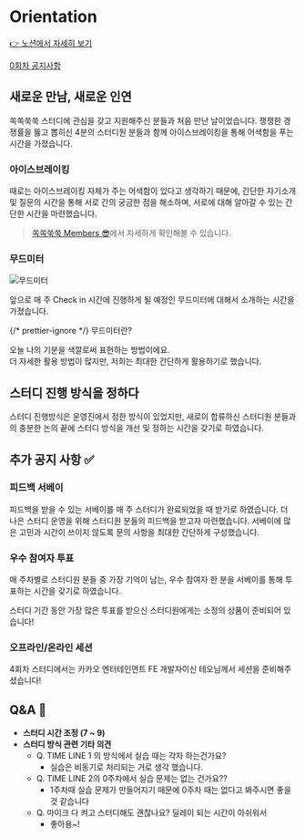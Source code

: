 
# Orientation

[👉 노션에서 자세히 보기](https://www.notion.so/minsooweb/0-2c8cdd4d43f842909b23d0ebca7fb1ab)

[0회차 공지사항](https://www.notion.so/minsooweb/0-52ae8202044d4b95b4afd9468a567cf1)

## 새로운 만남, 새로운 인연

쏙쏙쑥쑥 스터디에 관심을 갖고 지원해주신 분들과 처음 만난 날이었습니다.
쟁쟁한 경쟁률을 뚫고 뽑히신 4분의 스터디원 분들과 함께 아이스브레이킹을 통해 어색함을 푸는 시간을 가졌습니다.

### 아이스브레이킹

때로는 아이스브레이킹 자체가 주는 어색함이 있다고 생각하기 때문에, 간단한 자기소개 및 질문의 시간을 통해
서로 간의 궁금한 점을 해소하며, 서로에 대해 알아갈 수 있는 간단한 시간을 마련했습니다.

> [쏙쏙쑥쑥 Members 😎](https://www.notion.so/minsooweb/8d98b97f37974ade930bef4eed51b5a6?v=3e6a6adf947b4b79a4a040701000ef58)에서 자세하게 확인해볼 수 있습니다.

### 무드미터

![무드미터](/mood-meter.jpeg)

앞으로 매 주 Check in 시간에 진행하게 될 예정인 무드미터에 대해서 소개하는 시간을 가졌습니다.

{/* prettier-ignore */}
<Callout>
  무드미터란?<br/>

오늘 나의 기분을 색깔로써 표현하는 방법이에요.<br/>더 자세한 활용 방법이 많지만, 저희는 최대한 간단하게 활용하기로 했습니다.

</Callout>

## 스터디 진행 방식을 정하다

스터디 진행방식은 운영진에서 정한 방식이 있었지만,
새로이 합류하신 스터디원 분들과의 충분한 논의 끝에 스터디 방식을 개선 및 정하는 시간을 갖기로 하였습니다.

## 추가 공지 사항 ✅

### 피드백 서베이

피드백을 받을 수 있는 서베이를 매 주 스터디가 완료되었을 때 받기로 하였습니다.
더 나은 스터디 운영을 위해 스터디원 분들의 피드백을 받고자 마련했습니다.
서베이에 많은 고민과 시간이 쓰이지 않도록 문의 사항을 최대한 간단하게 구성했습니다.

### 우수 참여자 투표

매 주차별로 스터디원 분들 중 가장 기억이 남는, 우수 참여자 한 분을 서베이를 통해 투표하는 시간을 갖기로 하였습니다.

<Callout emoji="📨">
  스터디 기간 동안 가장 많은 투표를 받으신 스터디원에게는 소정의 상품이 준비되어
  있습니다!
</Callout>

### 오프라인/온라인 세션

4회차 스터디에서는 카카오 엔터테인먼트 FE 개발자이신 테오님께서 세션을 준비해주셨습니다!

## Q&A 🧐

- **스터디 시간 조정 (7 ~ 9)**
- **스터디 방식 관련 기타 의견**
  - Q. TIME LINE 1 의 방식에서 실습 때는 각자 하는건가요?
    - 실습은 비동기로 처리되는 거로 생각 했습니다.
  - Q. TIME LINE 2의 0주차에서 실습 문제는 없는 건가요??
    - 1주차때 실습 문제가 만들어지기 때문에 0주차 때는 없다고 봐주시면 좋을 것 같습니다
  - Q. 마이크 다 켜고 스터디해도 괜찮나요? 딜레이 되는 시간이 아쉬워서
    - 좋아용~!
